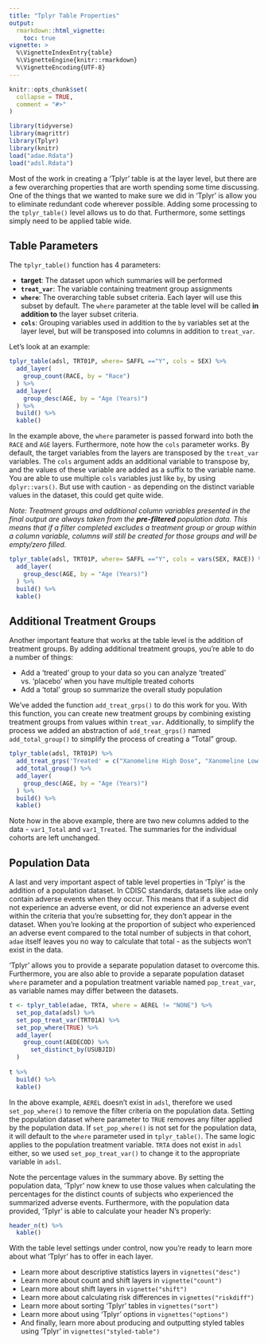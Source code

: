 ```yaml
---
title: "Tplyr Table Properties"
output: 
  rmarkdown::html_vignette:
    toc: true
vignette: >
  %\VignetteIndexEntry{table}
  %\VignetteEngine{knitr::rmarkdown}
  %\VignetteEncoding{UTF-8}
---
```


```r
knitr::opts_chunk$set(
  collapse = TRUE,
  comment = "#>"
)
```

```r
library(tidyverse)
library(magrittr)
library(Tplyr)
library(knitr)
load("adae.Rdata")
load("adsl.Rdata")
```

Most of the work in creating a 'Tplyr' table is at the layer level, but there are a few overarching properties that are worth spending some time discussing. One of the things that we wanted to make sure we did in 'Tplyr' is allow you to eliminate redundant code wherever possible. Adding some processing to the `tplyr_table()` level allows us to do that. Furthermore, some settings simply need to be applied table wide.

## Table Parameters

The `tplyr_table()` function has 4 parameters:

- **target**: The dataset upon which summaries will be performed
- **`treat_var`**: The variable containing treatment group assignments
- **`where`**: The overarching table subset criteria. Each layer will use this subset by default. The `where` parameter at the table level will be called **in addition to** the layer subset criteria.
- **`cols`**: Grouping variables used in addition to the `by` variables set at the layer level, but will be transposed into columns in addition to `treat_var`. 

Let's look at an example:

```r
tplyr_table(adsl, TRT01P, where= SAFFL =="Y", cols = SEX) %>% 
  add_layer(
    group_count(RACE, by = "Race")
  ) %>% 
  add_layer(
    group_desc(AGE, by = "Age (Years)")
  ) %>% 
  build() %>% 
  kable()
```

In the example above, the `where` parameter is passed forward into both the `RACE` and `AGE` layers. Furthermore, note how the `cols` parameter works. By default, the target variables from the layers are transposed by the `treat_var` variables. The `cols` argument adds an additional variable to transpose by, and the values of these variable are added as a suffix to the variable name. You are able to use multiple `cols` variables just like `by`, by using `dplyr::vars()`. But use with caution - as depending on the distinct variable values in the dataset, this could get quite wide.

_Note: Treatment groups and additional column variables presented in the final output are always taken from the **pre-filtered** population data. This means that if a filter completed excludes a treatment group or group within a column variable, columns will still be created for those groups and will be empty/zero filled._

```r
tplyr_table(adsl, TRT01P, where= SAFFL =="Y", cols = vars(SEX, RACE)) %>% 
  add_layer(
    group_desc(AGE, by = "Age (Years)")
  ) %>% 
  build() %>% 
  kable()
```

## Additional Treatment Groups

Another important feature that works at the table level is the addition of treatment groups. By adding additional treatment groups, you're able to do a number of things:

- Add a 'treated' group to your data so you can analyze 'treated' vs. 'placebo' when you have multiple treated cohorts
- Add a 'total' group so summarize the overall study population

We've added the function `add_treat_grps()` to do this work for you. With this function, you can create new treatment groups by combining existing treatment groups from values within `treat_var`. Additionally, to simplify the process we added an abstraction of `add_treat_grps()` named `add_total_group()` to simplify the process of creating a "Total" group.

```r
tplyr_table(adsl, TRT01P) %>%
  add_treat_grps('Treated' = c("Xanomeline High Dose", "Xanomeline Low Dose")) %>% 
  add_total_group() %>% 
  add_layer(
    group_desc(AGE, by = "Age (Years)")
  ) %>% 
  build() %>% 
  kable()
```

Note how in the above example, there are two new columns added to the data - `var1_Total` and `var1_Treated`. The summaries for the individual cohorts are left unchanged. 

## Population Data

A last and very important aspect of table level properties in 'Tplyr' is the addition of a population dataset. In CDISC standards, datasets like `adae` only contain adverse events when they occur. This means that if a subject did not experience an adverse event, or did not experience an adverse event within the criteria that you're subsetting for, they don't appear in the dataset. When you're looking at the proportion of subject who experienced an adverse event compared to the total number of subjects in that cohort, `adae` itself leaves you no way to calculate that total - as the subjects won't exist in the data.

'Tplyr' allows you to provide a separate population dataset to overcome this. Furthermore, you are also able to provide a separate population dataset `where` parameter and a population treatment variable named `pop_treat_var`, as variable names may differ between the datasets.

```r
t <- tplyr_table(adae, TRTA, where = AEREL != "NONE") %>% 
  set_pop_data(adsl) %>% 
  set_pop_treat_var(TRT01A) %>% 
  set_pop_where(TRUE) %>% 
  add_layer(
    group_count(AEDECOD) %>% 
      set_distinct_by(USUBJID)
  )
  
t %>% 
  build() %>% 
  kable()
```

In the above example, `AEREL` doesn’t exist in `adsl`, therefore we used `set_pop_where()` to remove the filter criteria on the population data.  Setting the population dataset where parameter to `TRUE` removes any filter applied by the population data.  If `set_pop_where()` is not set for the population data, it will default to the `where` parameter used in `tplyr_table()`. The same logic applies to the population treatment variable. `TRTA` does not exist in `adsl` either, so we used `set_pop_treat_var()` to change it to the appropriate variable in `adsl`. 

Note the percentage values in the summary above. By setting the population data, 'Tplyr' now knew to use those values when calculating the percentages for the distinct counts of subjects who experienced the summarized adverse events. Furthermore, with the population data provided, 'Tplyr' is able to calculate your header N's properly:

```r
header_n(t) %>% 
  kable()
```

With the table level settings under control, now you're ready to learn more about what 'Tplyr' has to offer in each layer. 

- Learn more about descriptive statistics layers in `vignettes("desc")`
- Learn more about count and shift layers in `vignette("count")`
- Learn more about shift layers in `vignette("shift")`
- Learn more about calculating risk differences in `vignettes("riskdiff")`
- Learn more about sorting 'Tplyr' tables in `vignettes("sort")`
- Learn more about using 'Tplyr' options in `vignettes("options")`
- And finally, learn more about producing and outputting styled tables using 'Tplyr' in `vignettes("styled-table")`
